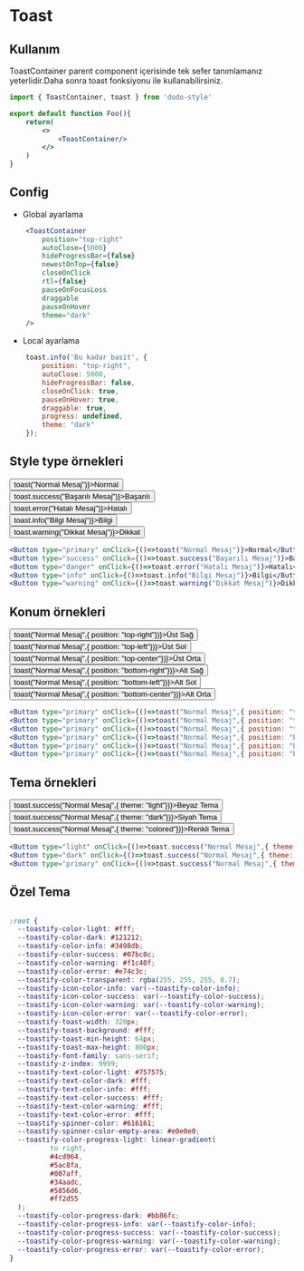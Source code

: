 
<Meta title="Geri Dönüt/Toast" />





# Toast
## Kullanım
ToastContainer parent component içerisinde tek sefer tanımlamanız yeterlidir.Daha sonra toast fonksiyonu ile kullanabilirsiniz.
```jsx
import { ToastContainer, toast } from 'dodo-style'

export default function Foo(){
    return(
        <>
            <ToastContainer/>
        </>
    )
}
```

## Config
- Global ayarlama
```jsx
    <ToastContainer
        position="top-right"
        autoClose={5000}
        hideProgressBar={false}
        newestOnTop={false}
        closeOnClick
        rtl={false}
        pauseOnFocusLoss
        draggable
        pauseOnHover
        theme="dark"
    />
```
- Local ayarlama
```js
    toast.info('Bu kadar basit', {
        position: "top-right",
        autoClose: 5000,
        hideProgressBar: false,
        closeOnClick: true,
        pauseOnHover: true,
        draggable: true,
        progress: undefined,
        theme: "dark"
    });
```


## Style type örnekleri
<div style={{display:"flex",flexDirection:"row",alignItems:"center",flexWrap:"wrap"}}>
    <div style={{margin:"5px"}}>
        <Button type="primary" onClick={()=>toast("Normal Mesaj")}>Normal</Button>
    </div>
    <div style={{margin:"5px"}}>
        <Button type="success" onClick={()=>toast.success("Başarılı Mesaj")}>Başarılı</Button>
    </div>
    <div style={{margin:"5px"}}>
        <Button type="danger" onClick={()=>toast.error("Hatalı Mesaj")}>Hatalı</Button>
    </div>
    <div style={{margin:"5px"}}>
        <Button type="info" onClick={()=>toast.info("Bilgi Mesaj")}>Bilgi</Button>
    </div>
    <div style={{margin:"5px"}}>
        <Button type="warning" onClick={()=>toast.warning("Dikkat Mesaj")}>Dikkat</Button>
    </div>
</div>


```jsx
<Button type="primary" onClick={()=>toast("Normal Mesaj")}>Normal</Button>
<Button type="success" onClick={()=>toast.success("Başarılı Mesaj")}>Başarılı</Button>
<Button type="danger" onClick={()=>toast.error("Hatalı Mesaj")}>Hatalı</Button>
<Button type="info" onClick={()=>toast.info("Bilgi Mesaj")}>Bilgi</Button>
<Button type="warning" onClick={()=>toast.warning("Dikkat Mesaj")}>Dikkat</Button>

```

## Konum örnekleri
<div style={{display:"flex",flexDirection:"row",alignItems:"center",flexWrap:"wrap"}}>
    <div style={{margin:"5px"}}>
        <Button type="primary" onClick={()=>toast("Normal Mesaj",{ position: "top-right"})}>Üst Sağ</Button>
        <Button type="primary" onClick={()=>toast("Normal Mesaj",{ position: "top-left"})}>Üst Sol</Button>
        <Button type="primary" onClick={()=>toast("Normal Mesaj",{ position: "top-center"})}>Üst Orta</Button>
        <Button type="primary" onClick={()=>toast("Normal Mesaj",{ position: "bottom-right"})}>Alt Sağ</Button>
        <Button type="primary" onClick={()=>toast("Normal Mesaj",{ position: "bottom-left"})}>Alt Sol</Button>
        <Button type="primary" onClick={()=>toast("Normal Mesaj",{ position: "bottom-center"})}>Alt Orta</Button>
    </div>

</div>


```jsx
<Button type="primary" onClick={()=>toast("Normal Mesaj",{ position: "top-right"})}>Üst Sağ</Button>
<Button type="primary" onClick={()=>toast("Normal Mesaj",{ position: "top-left"})}>Üst Sol</Button>
<Button type="primary" onClick={()=>toast("Normal Mesaj",{ position: "top-center"})}>Üst Orta</Button>
<Button type="primary" onClick={()=>toast("Normal Mesaj",{ position: "bottom-right"})}>Alt Sağ</Button>
<Button type="primary" onClick={()=>toast("Normal Mesaj",{ position: "bottom-left"})}>Alt Sol</Button>
<Button type="primary" onClick={()=>toast("Normal Mesaj",{ position: "bottom-center"})}>Alt Orta</Button>

```

## Tema örnekleri
<div style={{display:"flex",flexDirection:"row",alignItems:"center",flexWrap:"wrap"}}>
    <div style={{margin:"5px"}}>
        <Button type="light" onClick={()=>toast.success("Normal Mesaj",{ theme: "light"})}>Beyaz Tema</Button>
        <Button type="dark" onClick={()=>toast.success("Normal Mesaj",{ theme: "dark"})}>Siyah Tema</Button>
        <Button type="success" gradient onClick={()=>toast.success("Normal Mesaj",{ theme: "colored"})}>Renkli Tema</Button>
    </div>

</div>


```jsx
<Button type="light" onClick={()=>toast.success("Normal Mesaj",{ theme: "light"})}>Beyaz Tema</Button>
<Button type="dark" onClick={()=>toast.success("Normal Mesaj",{ theme: "dark"})}>Siyah Tema</Button>
<Button type="primary" onClick={()=>toast.success("Normal Mesaj",{ theme: "colored"})}>Renkli Tema</Button>
```



<ToastContainer/>

## Özel Tema
```css

:root {
  --toastify-color-light: #fff;
  --toastify-color-dark: #121212;
  --toastify-color-info: #3498db;
  --toastify-color-success: #07bc0c;
  --toastify-color-warning: #f1c40f;
  --toastify-color-error: #e74c3c;
  --toastify-color-transparent: rgba(255, 255, 255, 0.7);
  --toastify-icon-color-info: var(--toastify-color-info);
  --toastify-icon-color-success: var(--toastify-color-success);
  --toastify-icon-color-warning: var(--toastify-color-warning);
  --toastify-icon-color-error: var(--toastify-color-error);
  --toastify-toast-width: 320px;
  --toastify-toast-background: #fff;
  --toastify-toast-min-height: 64px;
  --toastify-toast-max-height: 800px;
  --toastify-font-family: sans-serif;
  --toastify-z-index: 9999;
  --toastify-text-color-light: #757575;
  --toastify-text-color-dark: #fff;
  --toastify-text-color-info: #fff;
  --toastify-text-color-success: #fff;
  --toastify-text-color-warning: #fff;
  --toastify-text-color-error: #fff;
  --toastify-spinner-color: #616161;
  --toastify-spinner-color-empty-area: #e0e0e0;
  --toastify-color-progress-light: linear-gradient(
          to right,
          #4cd964,
          #5ac8fa,
          #007aff,
          #34aadc,
          #5856d6,
          #ff2d55
  );
  --toastify-color-progress-dark: #bb86fc;
  --toastify-color-progress-info: var(--toastify-color-info);
  --toastify-color-progress-success: var(--toastify-color-success);
  --toastify-color-progress-warning: var(--toastify-color-warning);
  --toastify-color-progress-error: var(--toastify-color-error);
}

```
